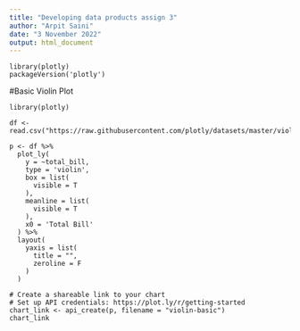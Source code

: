 ```yaml
---
title: "Developing data products assign 3"
author: "Arpit Saini"
date: "3 November 2022"
output: html_document
---
```


```
library(plotly)
packageVersion('plotly')
```
#Basic Violin Plot

```
library(plotly)

df <- read.csv("https://raw.githubusercontent.com/plotly/datasets/master/violin_data.csv")

p <- df %>%
  plot_ly(
    y = ~total_bill,
    type = 'violin',
    box = list(
      visible = T
    ),
    meanline = list(
      visible = T
    ),
    x0 = 'Total Bill'
  ) %>% 
  layout(
    yaxis = list(
      title = "",
      zeroline = F
    )
  )

# Create a shareable link to your chart
# Set up API credentials: https://plot.ly/r/getting-started
chart_link <- api_create(p, filename = "violin-basic")
chart_link
```